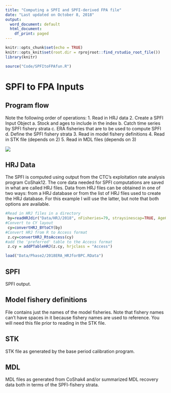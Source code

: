 ```yaml
---
title: "Computing a SPFI and SPFI-derived FPA file"
date: "Last updated on October 8, 2018"
output:
  word_document: default
  html_document:
    df_print: paged
---
```


```r
knitr::opts_chunk$set(echo = TRUE)
knitr::opts_knit$set(root.dir = rprojroot::find_rstudio_root_file())
library(knitr)
```

```r
source("Code/SPFItoFPAfun.R")
```

# SPFI to FPA Inputs
## Program flow
Note the following order of operations:
1. Read in HRJ data
2. Create a SPFI Input Object
  a. Stock and ages to include in the index
  b. Catch time series by SPFI fishery strata
  c. ERA fisheries that are to be used to compute SPFI
  d. Define the SPFI fishery strata
3. Read in model fishery definitions
4. Read in STK file (depends on 2)
5. Read in MDL files (depends on 3)

![](C:/zWork/ctc-psc/SPFI/Report/SPFIandSPFItoFPDataNeeds.jpg)

## HRJ Data
The SPFI is computed using output from the CTC's exploitation rate analysis program CoShak12. The core data needed for SPFI computations are saved in what are called HRJ files. Data from HRJ files can be obtained in one of two ways: from a HRJ database or from the list of HRJ files used to create the HRJ database. For this example I will use the latter, but note that both options are available.

```r
#Read in HRJ files in a directory
 by=readHRJdir("Data/HRJ/2018", nFisheries=79, straysinescap=TRUE, Age6="include")
#Convert to CY layout
 cy=convertHRJ_BYtoCY(by)
#Convert HRJ from R to Access format
 z.cy=convertHRJ_RtoAccess(cy)
#add the 'preferred' table to the Access format
 z.cy = addPTableHRJ(z.cy, hrjclass = "Access")
```

```r
load("Data/Phase2/2018ERA_HRJforBPC.RData")
```

## SPFI
SPFI output.

## Model fishery definitions
File contains just the names of the model fisheries. Note that fishery names can't have spaces in it because fishery names are used to reference. You will need this file prior to reading in the STK file.

## STK
STK file as generated by the base period calibration program.

## MDL
MDL files as generated from CoShak4 and/or summarized MDL recovery data both in terms of the SPFI-fishery strata.

